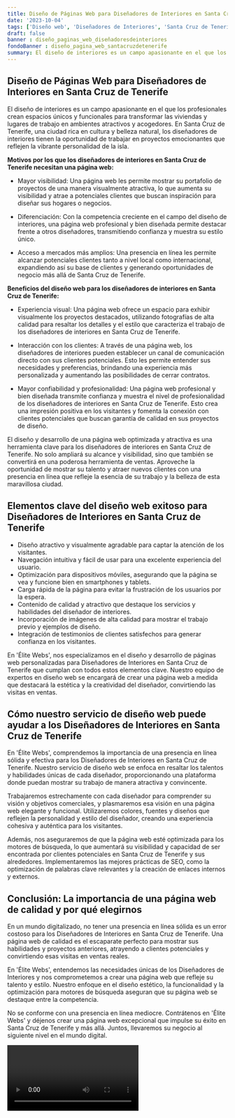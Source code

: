 ```yaml
---
title: Diseño de Páginas Web para Diseñadores de Interiores en Santa Cruz de Tenerife
date: '2023-10-04'
tags: ['Diseño web', 'Diseñadores de Interiores', 'Santa Cruz de Tenerife']
draft: false
banner : diseño_paginas_web_diseñadoresdeinteriores
fondoBanner : diseño_pagina_web_santacruzdetenerife
summary: El diseño de interiores es un campo apasionante en el que los profesionales crean espacios únicos y funcionales para transformar las viviendas y lugares de trabajo en ambientes atractivos y acogedores. En Santa Cruz de Tenerife, una ciudad rica en cultura y belleza natural, los diseñadores de interiores tienen la oportunidad de trabajar en proyectos emocionantes que reflejen la vibrante personalidad de la isla.
---
```


## Diseño de Páginas Web para Diseñadores de Interiores en Santa Cruz de Tenerife

El diseño de interiores es un campo apasionante en el que los profesionales crean espacios únicos y funcionales para transformar las viviendas y lugares de trabajo en ambientes atractivos y acogedores. En Santa Cruz de Tenerife, una ciudad rica en cultura y belleza natural, los diseñadores de interiores tienen la oportunidad de trabajar en proyectos emocionantes que reflejen la vibrante personalidad de la isla.

**Motivos por los que los diseñadores de interiores en Santa Cruz de Tenerife necesitan una página web:**

- Mayor visibilidad: Una página web les permite mostrar su portafolio de proyectos de una manera visualmente atractiva, lo que aumenta su visibilidad y atrae a potenciales clientes que buscan inspiración para diseñar sus hogares o negocios.

- Diferenciación: Con la competencia creciente en el campo del diseño de interiores, una página web profesional y bien diseñada permite destacar frente a otros diseñadores, transmitiendo confianza y muestra su estilo único.

- Acceso a mercados más amplios: Una presencia en línea les permite alcanzar potenciales clientes tanto a nivel local como internacional, expandiendo así su base de clientes y generando oportunidades de negocio más allá de Santa Cruz de Tenerife.

**Beneficios del diseño web para los diseñadores de interiores en Santa Cruz de Tenerife:**

- Experiencia visual: Una página web ofrece un espacio para exhibir visualmente los proyectos destacados, utilizando fotografías de alta calidad para resaltar los detalles y el estilo que caracteriza el trabajo de los diseñadores de interiores en Santa Cruz de Tenerife.

- Interacción con los clientes: A través de una página web, los diseñadores de interiores pueden establecer un canal de comunicación directo con sus clientes potenciales. Esto les permite entender sus necesidades y preferencias, brindando una experiencia más personalizada y aumentando las posibilidades de cerrar contratos.

- Mayor confiabilidad y profesionalidad: Una página web profesional y bien diseñada transmite confianza y muestra el nivel de profesionalidad de los diseñadores de interiores en Santa Cruz de Tenerife. Esto crea una impresión positiva en los visitantes y fomenta la conexión con clientes potenciales que buscan garantía de calidad en sus proyectos de diseño.

El diseño y desarrollo de una página web optimizada y atractiva es una herramienta clave para los diseñadores de interiores en Santa Cruz de Tenerife. No solo ampliará su alcance y visibilidad, sino que también se convertirá en una poderosa herramienta de ventas. Aproveche la oportunidad de mostrar su talento y atraer nuevos clientes con una presencia en línea que refleje la esencia de su trabajo y la belleza de esta maravillosa ciudad.

<GifSeo />

<Cta />

## Elementos clave del diseño web exitoso para Diseñadores de Interiores en Santa Cruz de Tenerife

- Diseño atractivo y visualmente agradable para captar la atención de los visitantes.
- Navegación intuitiva y fácil de usar para una excelente experiencia del usuario.
- Optimización para dispositivos móviles, asegurando que la página se vea y funcione bien en smartphones y tablets.
- Carga rápida de la página para evitar la frustración de los usuarios por la espera.
- Contenido de calidad y atractivo que destaque los servicios y habilidades del diseñador de interiores.
- Incorporación de imágenes de alta calidad para mostrar el trabajo previo y ejemplos de diseño.
- Integración de testimonios de clientes satisfechos para generar confianza en los visitantes.

En 'Élite Webs', nos especializamos en el diseño y desarrollo de páginas web personalizadas para Diseñadores de Interiores en Santa Cruz de Tenerife que cumplan con todos estos elementos clave. Nuestro equipo de expertos en diseño web se encargará de crear una página web a medida que destacará la estética y la creatividad del diseñador, convirtiendo las visitas en ventas.

## Cómo nuestro servicio de diseño web puede ayudar a los Diseñadores de Interiores en Santa Cruz de Tenerife

En 'Élite Webs', comprendemos la importancia de una presencia en línea sólida y efectiva para los Diseñadores de Interiores en Santa Cruz de Tenerife. Nuestro servicio de diseño web se enfoca en resaltar los talentos y habilidades únicas de cada diseñador, proporcionando una plataforma donde puedan mostrar su trabajo de manera atractiva y convincente.

Trabajaremos estrechamente con cada diseñador para comprender su visión y objetivos comerciales, y plasmaremos esa visión en una página web elegante y funcional. Utilizaremos colores, fuentes y diseños que reflejen la personalidad y estilo del diseñador, creando una experiencia cohesiva y auténtica para los visitantes.

Además, nos aseguraremos de que la página web esté optimizada para los motores de búsqueda, lo que aumentará su visibilidad y capacidad de ser encontrada por clientes potenciales en Santa Cruz de Tenerife y sus alrededores. Implementaremos las mejores prácticas de SEO, como la optimización de palabras clave relevantes y la creación de enlaces internos y externos.

## Conclusión: La importancia de una página web de calidad y por qué elegirnos

En un mundo digitalizado, no tener una presencia en línea sólida es un error costoso para los Diseñadores de Interiores en Santa Cruz de Tenerife. Una página web de calidad es el escaparate perfecto para mostrar sus habilidades y proyectos anteriores, atrayendo a clientes potenciales y convirtiendo esas visitas en ventas reales.

En 'Élite Webs', entendemos las necesidades únicas de los Diseñadores de Interiores y nos comprometemos a crear una página web que refleje su talento y estilo. Nuestro enfoque en el diseño estético, la funcionalidad y la optimización para motores de búsqueda aseguran que su página web se destaque entre la competencia.

No se conforme con una presencia en línea mediocre. Contrátenos en 'Élite Webs' y déjenos crear una página web excepcional que impulse su éxito en Santa Cruz de Tenerife y más allá. Juntos, llevaremos su negocio al siguiente nivel en el mundo digital.

<Video />

<CtaBot job='Diseñadores de Interiores' city='Santa Cruz de Tenerife'/>

<Gmaps query='Santa Cruz de Tenerife+españa+maps' />